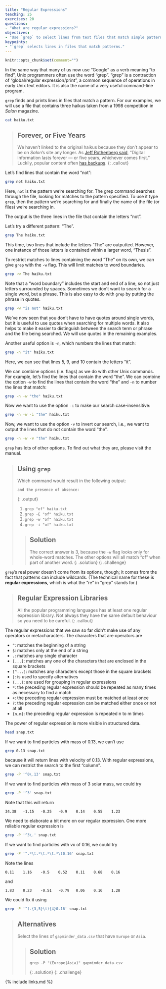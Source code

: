 ```yaml
---
title: "Regular Expressions"
teaching: 25
exercises: 20
questions:
- "What are regular expressions?"
objectives:
- "Use `grep` to select lines from text files that match simple patterns."
keypoints:
- "`grep` selects lines in files that match patterns."
---
```


```r
knitr::opts_chunk$set(comment="")
```

In the same way that many of us now use "Google" as a 
verb meaning "to find", Unix programmers often use the 
word "grep".
"grep" is a contraction of "global/regular expression/print",
a common sequence of operations in early Unix text editors.
It is also the name of a very useful command-line program.

`grep` finds and prints lines in files that match a pattern.
For our examples,
we will use a file that contains three haikus taken from a
1998 competition in *Salon* magazine. 

```bash
cat haiku.txt
```

> ## Forever, or Five Years
>
> We haven't linked to the original haikus because they don't appear to be on *Salon*'s site any longer.
> As [Jeff Rothenberg said](http://www.clir.org/pubs/archives/ensuring.pdf),
> "Digital information lasts forever --- or five years, whichever comes first."
> Luckily, popular content often [has backups](http://wiki.c2.com/?ComputerErrorHaiku).
{: .callout}

Let's find lines that contain the word "not":

```bash
grep not haiku.txt
```

Here, `not` is the pattern we're searching for. The grep command searches through the file, looking for matches to the pattern specified. To use it type `grep`, then the pattern we're searching for and finally the name of the file (or files) we're searching in.

The output is the three lines in the file that contain the letters "not".

Let's try a different pattern: "The".

```bash
grep The haiku.txt
```

This time,
two lines that include the letters "The" are outputted.
However, one instance of those letters is contained within a larger word,
"Thesis".

To restrict matches to lines containing the word "The" on its own,
we can give `grep` with the `-w` flag.
This will limit matches to word boundaries.

```bash
grep -w The haiku.txt
```

Note that a "word boundary" includes the start and end of a line, so not
just letters surrounded by spaces. 
Sometimes we don't
want to search for a single word, but a phrase. This is also easy to do with
`grep` by putting the phrase in quotes.

```bash
grep -w "is not" haiku.txt
```

We've now seen that you don't have to have quotes around single words,
but it is useful to use quotes when searching for multiple words.
It also helps to make it easier to distinguish between the search term or phrase
and the file being searched.
We will use quotes in the remaining examples.

Another useful option is `-n`, which numbers the lines that match:

```bash
grep -n "it" haiku.txt
```

Here, we can see that lines 5, 9, and 10 contain the letters "it".

We can combine options (i.e. flags) as we do with other Unix commands.
For example, let's find the lines that contain the word "the". We can combine
the option `-w` to find the lines that contain the word "the" and `-n` to number the lines that match:

```bash
grep -n -w "the" haiku.txt
```

Now we want to use the option `-i` to make our search case-insensitive:

```bash
grep -n -w -i "the" haiku.txt
```

Now, we want to use the option `-v` to invert our search, i.e., we want to output
the lines that do not contain the word "the".

```bash
grep -n -w -v "the" haiku.txt
```

`grep` has lots of other options. To find out what they are, please visit the manual.

> ## Using `grep`
>
> Which command would result in the following output:
>
> ~~~
> and the presence of absence:
> ~~~
> {: .output}
>
> 1. `grep "of" haiku.txt`
> 2. `grep -E "of" haiku.txt`
> 3. `grep -w "of" haiku.txt`
> 4. `grep -i "of" haiku.txt`
>
> > ## Solution
> > The correct answer is 3, because the `-w` flag looks only for whole-word matches.
> > The other options will all match "of" when part of another word.
> {: .solution}
{: .challenge}

`grep`'s real power doesn't come from its options, though; it comes from
the fact that patterns can include wildcards. (The technical name for
these is **regular expressions**, which
is what the "re" in "grep" stands for.)

> ## Regular Expression Libraries
>
> All the popular programming languages has at least one regular expression library.
> Not always they have the same default behaviour so you need to be careful.
{: .callout}

The regular expressions that we saw so far didn't make use of any operators or metacharacters.
The characters that are operators are

- `^`: matches the beginning of a string
- `$`: matches only at the end of a string
- `.`: matches any single character
- `[...]`: matches any one of the characters that are enclosed in the square brackets
- `[^...]`: matches any characters except those in the square brackets
- `|`: is used to specify alternatives
- `(...)`: are used for grouping in regular expressions
- `*`: the preceding regular expression should be repeated as many times as necessary to find a match
- `+`: the preceding regular expression must be matched at least once
- `?`: the preceding regular expression can be matched either once or not at all
- `{n,m}`: the preceding regular expression is repeated n to m times

The power of regular expression is more visible in structured data.

```bash
head snap.txt
```

If we want to find particles with mass of 0.13, we can't use

```bash
grep 0.13 snap.txt
```

because it will return lines with velocity of 0.13.
With regular expressions,
we can restrict the search to the first "column".

```bash
grep -P '^0\.13' snap.txt
```

If we want to find particles with mass of 3 solar mass,
we could try

```bash
grep -P '^3' snap.txt
```

Note that this will return

```
34.38	-1.15	-0.25	-0.9	0.14	0.55	1.23
```

We need to elaborate a bit more on our regular expression.
One more reliable regular expression is

```bash
grep -P '^3\.' snap.txt
```

If we want to find particles with vx of 0.16,
we could try

```bash
grep -P '^.*\t.*\t.*\t.*\t0.16' snap.txt
```

Note the lines

```
0.11	1.16	-0.5	0.52	0.11	0.68	0.16
```

and

```
1.83	0.23	-0.51	-0.79	0.06	0.16	1.28
```

We could fix it using

```bash
grep -P '^(.{3,5}\t){4}0.16' snap.txt
```

> ## Alternatives
>
> Select the lines of `gapminder_data.csv` that have `Europe` or `Asia`.
>
> > ## Solution
> >
> > ```
> > grep -P "(Europe|Asia)" gapminder_data.csv
> > ```
> {: .solution}
{: .challenge}


{% include links.md %}